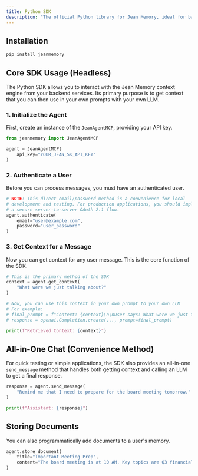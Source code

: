 ```yaml
---
title: Python SDK
description: "The official Python library for Jean Memory, ideal for backend services and programmatic access to the context engine."
---
```


## Installation

```bash
pip install jeanmemory
```

## Core SDK Usage (Headless)

The Python SDK allows you to interact with the Jean Memory context engine from your backend services. Its primary purpose is to get context that you can then use in your own prompts with your own LLM.

### 1. Initialize the Agent

First, create an instance of the `JeanAgentMCP`, providing your API key.

```python
from jeanmemory import JeanAgentMCP

agent = JeanAgentMCP(
    api_key="YOUR_JEAN_SK_API_KEY"
)
```

### 2. Authenticate a User

Before you can process messages, you must have an authenticated user.

```python
# NOTE: This direct email/password method is a convenience for local 
# development and testing. For production applications, you should implement 
# a secure server-to-server OAuth 2.1 flow.
agent.authenticate(
    email="user@example.com", 
    password="user_password"
)
```

### 3. Get Context for a Message

Now you can get context for any user message. This is the core function of the SDK.

```python
# This is the primary method of the SDK
context = agent.get_context(
    "What were we just talking about?"
)

# Now, you can use this context in your own prompt to your own LLM
# For example:
# final_prompt = f"Context: {context}\n\nUser says: What were we just talking about?"
# response = openai.Completion.create(..., prompt=final_prompt)

print(f"Retrieved Context: {context}")
```

## All-in-One Chat (Convenience Method)

For quick testing or simple applications, the SDK also provides an all-in-one `send_message` method that handles both getting context and calling an LLM to get a final response.

```python
response = agent.send_message(
    "Remind me that I need to prepare for the board meeting tomorrow."
)

print(f"Assistant: {response}")
```

## Storing Documents

You can also programmatically add documents to a user's memory.

```python
agent.store_document(
    title="Important Meeting Prep",
    content="The board meeting is at 10 AM. Key topics are Q3 financials and the Project Alpha launch."
)
```